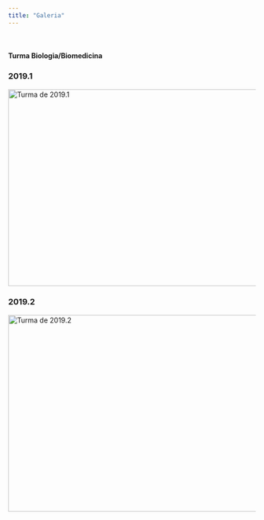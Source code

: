 ```yaml
---
title: "Galeria"
---
```

<br>


<h4> Turma Biologia/Biomedicina </h4>

<h3> 2019.1 </h3>
<p><img src="BB 2019-1.jpg" alt="Turma de 2019.1" style="width:700px;height:400px;margin-right:15px;">


<h3> 2019.2 </h3>
<p><img src="BB 2019-2.jpg" alt="Turma de 2019.2" style="width:700px;height:400px;margin-right:15px;">

